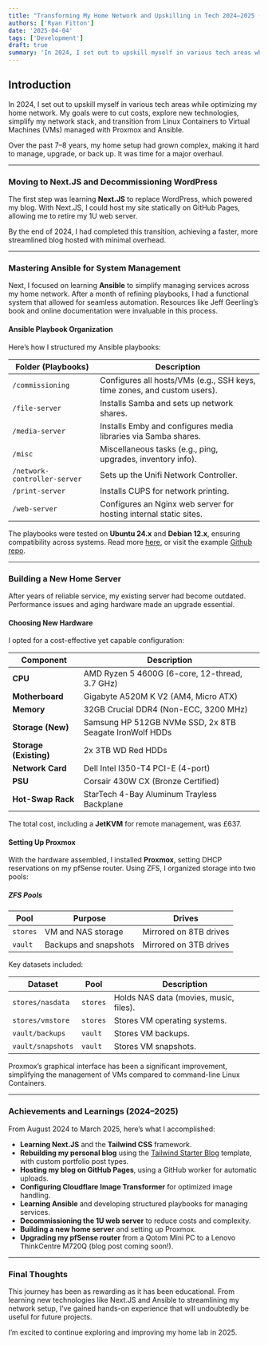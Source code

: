 ```yaml
---
title: "Transforming My Home Network and Upskilling in Tech 2024–2025 (So far!)"
authors: ['Ryan Fitton']
date: '2025-04-04'
tags: ['Development']
draft: true
summary: 'In 2024, I set out to upskill myself in various tech areas while ...'
---
```


## Introduction

In 2024, I set out to upskill myself in various tech areas while optimizing my home network. My goals were to cut costs, explore new technologies, simplify my network stack, and transition from Linux Containers to Virtual Machines (VMs) managed with Proxmox and Ansible.

Over the past 7–8 years, my home setup had grown complex, making it hard to manage, upgrade, or back up. It was time for a major overhaul.

---

### Moving to Next.JS and Decommissioning WordPress

The first step was learning **Next.JS** to replace WordPress, which powered my blog. With Next.JS, I could host my site statically on GitHub Pages, allowing me to retire my 1U web server.

By the end of 2024, I had completed this transition, achieving a faster, more streamlined blog hosted with minimal overhead.

---

### Mastering Ansible for System Management

Next, I focused on learning **Ansible** to simplify managing services across my home network. After a month of refining playbooks, I had a functional system that allowed for seamless automation. Resources like Jeff Geerling’s book and online documentation were invaluable in this process.

#### Ansible Playbook Organization

Here’s how I structured my Ansible playbooks:

| Folder (Playbooks)           | Description                                                              |
| ---------------------------- | ------------------------------------------------------------------------ |
| `/commissioning`             | Configures all hosts/VMs (e.g., SSH keys, time zones, and custom users). |
| `/file-server`               | Installs Samba and sets up network shares.                               |
| `/media-server`              | Installs Emby and configures media libraries via Samba shares.           |
| `/misc`                      | Miscellaneous tasks (e.g., ping, upgrades, inventory info).              |
| `/network-controller-server` | Sets up the Unifi Network Controller.                                    |
| `/print-server`              | Installs CUPS for network printing.                                      |
| `/web-server`                | Configures an Nginx web server for hosting internal static sites.        |

The playbooks were tested on **Ubuntu 24.x** and **Debian 12.x**, ensuring compatibility across systems. Read more [here](/blog/learning-ansible/), or visit the example [Github repo](https://github.com/ryanfitton/ansible-playbooks-example).

---

### Building a New Home Server

After years of reliable service, my existing server had become outdated. Performance issues and aging hardware made an upgrade essential.

#### Choosing New Hardware

I opted for a cost-effective yet capable configuration:

| Component              | Description                                             |
| ---------------------- | ------------------------------------------------------- |
| **CPU**                | AMD Ryzen 5 4600G (6-core, 12-thread, 3.7 GHz)          |
| **Motherboard**        | Gigabyte A520M K V2 (AM4, Micro ATX)                    |
| **Memory**             | 32GB Crucial DDR4 (Non-ECC, 3200 MHz)                   |
| **Storage (New)**      | Samsung HP 512GB NVMe SSD, 2x 8TB Seagate IronWolf HDDs |
| **Storage (Existing)** | 2x 3TB WD Red HDDs                                      |
| **Network Card**       | Dell Intel I350-T4 PCI-E (4-port)                       |
| **PSU**                | Corsair 430W CX (Bronze Certified)                      |
| **Hot-Swap Rack**      | StarTech 4-Bay Aluminum Trayless Backplane              |

The total cost, including a **JetKVM** for remote management, was £637.

#### Setting Up Proxmox

With the hardware assembled, I installed **Proxmox**, setting DHCP reservations on my pfSense router. Using ZFS, I organized storage into two pools:

##### ZFS Pools

| Pool     | Purpose               | Drives                 |
| -------- | --------------------- | ---------------------- |
| `stores` | VM and NAS storage    | Mirrored on 8TB drives |
| `vault`  | Backups and snapshots | Mirrored on 3TB drives |

Key datasets included:

| Dataset           | Pool     | Description                            |
| ----------------- | -------- | -------------------------------------- |
| `stores/nasdata`  | `stores` | Holds NAS data (movies, music, files). |
| `stores/vmstore`  | `stores` | Stores VM operating systems.           |
| `vault/backups`   | `vault`  | Stores VM backups.                     |
| `vault/snapshots` | `vault`  | Stores VM snapshots.                   |

Proxmox’s graphical interface has been a significant improvement, simplifying the management of VMs compared to command-line Linux Containers.

---

### Achievements and Learnings (2024–2025)

From August 2024 to March 2025, here’s what I accomplished:

- **Learning Next.JS** and the **Tailwind CSS** framework.
- **Rebuilding my personal blog** using the [Tailwind Starter Blog](https://github.com/timlrx/tailwind-nextjs-starter-blog) template, with custom portfolio post types.
- **Hosting my blog on GitHub Pages**, using a GitHub worker for automatic uploads.
- **Configuring Cloudflare Image Transformer** for optimized image handling.
- **Learning Ansible** and developing structured playbooks for managing services.
- **Decommissioning the 1U web server** to reduce costs and complexity.
- **Building a new home server** and setting up Proxmox.
- **Upgrading my pfSense router** from a Qotom Mini PC to a Lenovo ThinkCentre M720Q (blog post coming soon!).

---

### Final Thoughts

This journey has been as rewarding as it has been educational. From learning new technologies like Next.JS and Ansible to streamlining my network setup, I’ve gained hands-on experience that will undoubtedly be useful for future projects.

I’m excited to continue exploring and improving my home lab in 2025.
